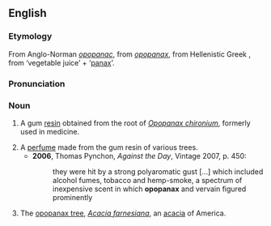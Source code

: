 ==English==
===Etymology===
From Anglo-Norman ''[[opopanac]]'', from {{L.}} ''[[opopanax]]'', from Hellenistic Greek '''{{polytonic|[[ὀποπάναξ]]}}''', from {{AGr.}} '''{{polytonic|[[ὀπός]]}}''' ‘vegetable juice’ + '''{{polytonic|[[πάναξ]]}}''' ‘[[panax]]’.

===Pronunciation===
{{IPA|/əˈpɒpənæks/}}

===Noun===
{{en-noun|-}}

# {{obsolete}} A gum [[resin]] obtained from the root of ''[[Opopanax chironium]]'', formerly used in medicine.
# A [[perfume]] made from the gum resin of various trees.
#*'''2006''', Thomas Pynchon, ''Against the Day'', Vintage 2007, p. 450:
#*:they were hit by a strong polyaromatic gust [...] which included alcohol fumes, tobacco and hemp-smoke, a spectrum of inexpensive scent in which '''opopanax''' and vervain figured prominently
# The [[opopanax tree]], ''[[Acacia farnesiana]]'', an [[acacia]] of America.